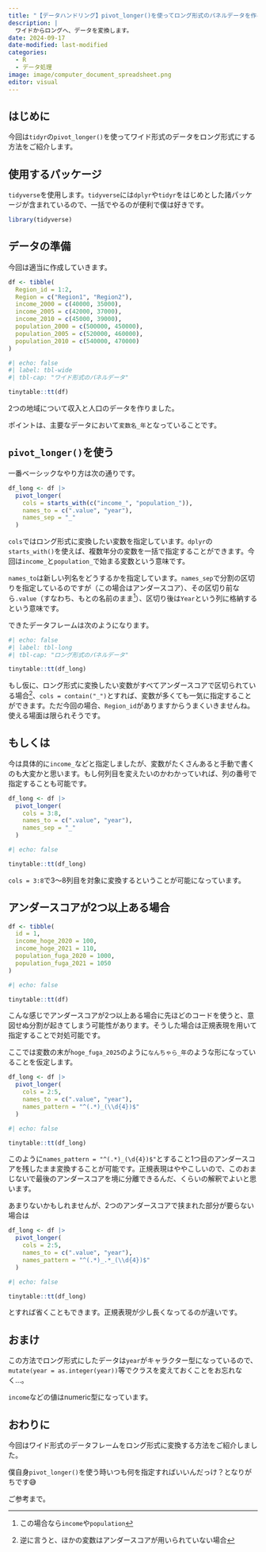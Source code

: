 ```yaml
---
title: "【データハンドリング】pivot_longer()を使ってロング形式のパネルデータを作る【使い方】"
description: |
  ワイドからロングへ、データを変換します。
date: 2024-09-17
date-modified: last-modified
categories: 
  - R
  - データ処理
image: image/computer_document_spreadsheet.png
editor: visual
---
```


## はじめに

今回は`tidyr`の`pivot_longer()`を使ってワイド形式のデータをロング形式にする方法をご紹介します。

## 使用するパッケージ

`tidyverse`を使用します。`tidyverse`には`dplyr`や`tidyr`をはじめとした諸パッケージが含まれているので、一括でやるのが便利で僕は好きです。

```r
library(tidyverse)
```

## データの準備

今回は適当に作成していきます。

```r
df <- tibble(
  Region_id = 1:2, 
  Region = c("Region1", "Region2"),
  income_2000 = c(40000, 35000),
  income_2005 = c(42000, 37000),
  income_2010 = c(45000, 39000),
  population_2000 = c(500000, 450000),
  population_2005 = c(520000, 460000),
  population_2010 = c(540000, 470000)
)
```

```r
#| echo: false
#| label: tbl-wide
#| tbl-cap: "ワイド形式のパネルデータ"

tinytable::tt(df)

```

2つの地域について収入と人口のデータを作りました。

ポイントは、主要なデータにおいて`変数名_年`となっていることです。

## `pivot_longer()`を使う

一番ベーシックなやり方は次の通りです。

```r
df_long <- df |> 
  pivot_longer(
    cols = starts_with(c("income_", "population_")), 
    names_to = c(".value", "year"), 
    names_sep = "_"
  )
```

`cols`ではロング形式に変換したい変数を指定しています。`dplyr`の`starts_with()`を使えば、複数年分の変数を一括で指定することができます。今回は`income_`と`population_`で始まる変数という意味です。

`names_to`は新しい列名をどうするかを指定しています。`names_sep`で分割の区切りを指定しているのですが（この場合はアンダースコア）、その区切り前なら`.value`（すなわち、もとの名前のまま[^1]）、区切り後は`Year`という列に格納するという意味です。

[^1]: この場合なら`income`や`population`

できたデータフレームは次のようになります。

```r
#| echo: false
#| label: tbl-long
#| tbl-cap: "ロング形式のパネルデータ"

tinytable::tt(df_long)

```

もし仮に、ロング形式に変換したい変数がすべてアンダースコアで区切られている場合[^2]、`cols = contain("_")`とすれば、変数が多くても一気に指定することができます。ただ今回の場合、`Region_id`がありますからうまくいきませんね。使える場面は限られそうです。

[^2]: 逆に言うと、ほかの変数はアンダースコアが用いられていない場合

## もしくは

今は具体的に`income_`などと指定しましたが、変数がたくさんあると手動で書くのも大変かと思います。もし何列目を変えたいのかわかっていれば、列の番号で指定することも可能です。

```r
df_long <- df |> 
  pivot_longer(
    cols = 3:8, 
    names_to = c(".value", "year"), 
    names_sep = "_"
  )
```

```r
#| echo: false

tinytable::tt(df_long)

```

`cols = 3:8`で3～8列目を対象に変換するということが可能になっています。

## アンダースコアが2つ以上ある場合

```r
df <- tibble(
  id = 1, 
  income_hoge_2020 = 100, 
  income_hoge_2021 = 110, 
  population_fuga_2020 = 1000, 
  population_fuga_2021 = 1050
)
```

```r
#| echo: false

tinytable::tt(df)

```

こんな感じでアンダースコアが2つ以上ある場合に先ほどのコードを使うと、意図せぬ分割が起きてしまう可能性があります。そうした場合は正規表現を用いて指定することで対処可能です。

ここでは変数の末が`hoge_fuga_2025`のように`なんちゃら_年`のような形になっていることを仮定します。

```r
df_long <- df |> 
  pivot_longer(
    cols = 2:5, 
    names_to = c(".value", "year"), 
    names_pattern = "^(.*)_(\\d{4})$"
  )
```

```r
#| echo: false

tinytable::tt(df_long)

```

このように`names_pattern = "^(.*)_(\d{4})$"`とすること1つ目のアンダースコアを残したまま変換することが可能です。正規表現はややこしいので、このおまじないで最後のアンダースコアを境に分離できるんだ、くらいの解釈でよいと思います。

あまりないかもしれませんが、2つのアンダースコアで挟まれた部分が要らない場合は

```r
df_long <- df |> 
  pivot_longer(
    cols = 2:5, 
    names_to = c(".value", "year"), 
    names_pattern = "^(.*)_.*_(\\d{4})$"
  )
```

```r
#| echo: false

tinytable::tt(df_long)

```

とすれば省くこともできます。正規表現が少し長くなってるのが違いです。

## おまけ

この方法でロング形式にしたデータは`year`がキャラクター型になっているので、`mutate(year = as.integer(year))`等でクラスを変えておくことをお忘れなく…。

`income`などの値はnumeric型になっています。

## おわりに

今回はワイド形式のデータフレームをロング形式に変換する方法をご紹介しました。

僕自身`pivot_longer()`を使う時いつも何を指定すればいいんだっけ？となりがちです😅

ご参考まで。

